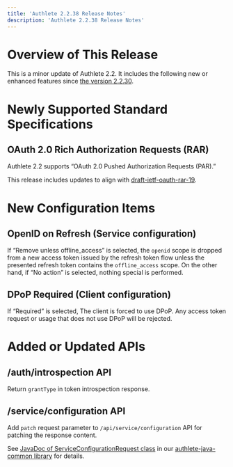 ```yaml
---
title: 'Authlete 2.2.38 Release Notes'
description: 'Authlete 2.2.38 Release Notes'
---
```


# Overview of This Release

This is a minor update of Authlete 2.2. It includes the following new or enhanced features since [the version 2.2.30](../2.2.30).

# Newly Supported Standard Specifications

## OAuth 2.0 Rich Authorization Requests (RAR)

Authlete 2.2 supports “OAuth 2.0 Pushed Authorization Requests (PAR).”

This release includes updates to align with [draft-ietf-oauth-rar-19](https://datatracker.ietf.org/doc/html/draft-ietf-oauth-rar-19).

# New Configuration Items

## OpenID on Refresh (Service configuration)

If “Remove unless offline_access” is selected, the `openid` scope is dropped from a new access token issued by the refresh token flow unless the presented refresh token contains the `offline_access` scope. On the other hand, if “No action” is selected, nothing special is performed.

## DPoP Required (Client configuration)

If “Required” is selected, The client is forced to use DPoP. Any access token request or usage that does not use DPoP will be rejected.

# Added or Updated APIs

## /auth/introspection API

Return `grantType` in token introspection response.

## /service/configuration API

Add `patch` request parameter to `/api/service/configuration` API for patching the response content.

See [JavaDoc of ServiceConfigurationRequest class](https://authlete.github.io/authlete-java-common/com/authlete/common/dto/ServiceConfigurationRequest.html) in our [authlete-java-common library](https://github.com/authlete/authlete-java-common/) for details.
